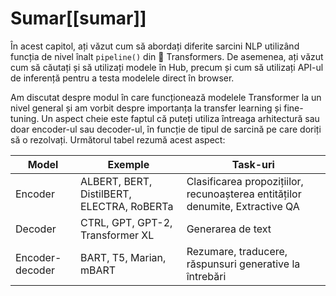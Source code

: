 # Sumar[[sumar]]

<CourseFloatingBanner
    chapter={1}
    classNames="absolute z-10 right-0 top-0"
/>

În acest capitol, ați văzut cum să abordați diferite sarcini NLP utilizând funcția de nivel înalt `pipeline()` din 🤗 Transformers. De asemenea, ați văzut cum să căutați și să utilizați modele în Hub, precum și cum să utilizați API-ul de inferență pentru a testa modelele direct în browser.

Am discutat despre modul în care funcționează modelele Transformer la un nivel general și am vorbit despre importanța la transfer learning și fine-tuning. Un aspect cheie este faptul că puteți utiliza întreaga arhitectură sau doar encoder-ul sau decoder-ul, în funcție de tipul de sarcină pe care doriți să o rezolvați. Următorul tabel rezumă acest aspect:

| Model           | Exemple                                    | Task-uri                                                                           |
|-----------------|--------------------------------------------|----------------------------------------------------------------------------------|
| Encoder         | ALBERT, BERT, DistilBERT, ELECTRA, RoBERTa | Clasificarea propozițiilor, recunoașterea entităților denumite, Extractive QA    |
| Decoder         | CTRL, GPT, GPT-2, Transformer XL           | Generarea de text                                                                |
| Encoder-decoder | BART, T5, Marian, mBART                    | Rezumare, traducere, răspunsuri generative la întrebări                          |
